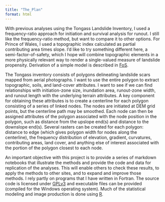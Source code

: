 ```yaml
---
title: "The_Plan"
format: html
---
```


With previous analyses using the Tongass Landslide Inventory, I used a frequency-ratio approach for initiation and survival analysis for runout. I still like the frequency-ratio method, but want to compare it to other options. For Prince of Wales, I used a topographic index calculated as partial contributing area times slope. I'd like to try something different here, a semi-factor-of-safety, which I hope will combine topographic elements in a more physically relevant way to render a single-valued measure of landslide propensity. Derivation of a simple model is described in [FoS](FoS.qmd).

The Tongass inventory consists of polygons delineating landslide scars mapped from aerial photographs. I want to use the entire polygon to extract topographic, soils, and land-cover attributes. I want to see if we can find relationships with initiation-zone size, inundation area, runout-zone width, and runout length with the underlying terrain attributes. A key component for obtaining these attributes is to create a centerline for each polygon consisting of a series of linked nodes. The nodes are initiated at DEM grid points, but the centerline path may be smoothed. Each node can then be assigned attributes of the polygon associated with the node position in the polygon, such as distance from the upslope end(s) and distance to the downslope end(s). Several rasters can be created for each polygon: distance to edge (which gives polygon width for nodes along the centerline), the frequency distribution of elevation, gradient, curvatures, contributing areas, land cover, and anything else of interest associated with the portion of the polygon closest to each node.

An important objective with this project is to provide a series of markdown notebooks that illustrate the methods and provide the code and data for replication of the analyses. This will enable others to check these results, to apply the methods to other sites, and to expand and improve those methods. I rely partly on programs that I have written in Fortran. The source code is licensed under [GPLv3](https://www.gnu.org/licenses/gpl-3.0.en.html) and executable files can be provided (compiled for the Windows operating system). Much of the statistical modeling and image production is done using [R](https://www.r-project.org/).
